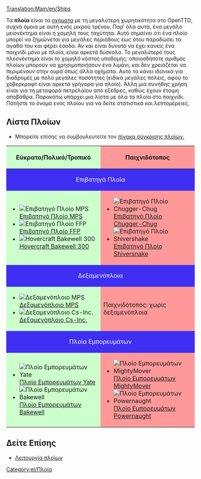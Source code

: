 [[Translation:Main/en/Ships]]{{el/Πίνακας περιεχομένων}}

Τα '''πλοία''' είναι τα [[Main/el/Οχήματα|οχήματα]] με τη μεγαλύτερη χωρητικότητα στο OpenTTD, συχνά όμοια με αυτή ενός μικρού τρένου. Παρ’ όλα αυτά, ένα μεγάλο μειονέκτημα είναι η χαμηλή τους ταχύτητα. Αυτό σημαίνει ότι ένα πλοίο μπορεί να ζημιώνεται για μεγάλες περιόδους έως ότου παραδώσει τα αγαθά του και φέρει έσοδα. Αν και είναι δυνατό να έχει κανείς ένα παιχνίδι μόνο με πλοία, είναι αρκετά δύσκολο. Το μεγαλύτερό τους πλεονέκτημα είναι το χαμηλό κόστος υποδομής: οποιοσδήποτε αριθμός πλοίων μπορούν να χρησιμοποιήσουν ένα λιμάνι, και δεν χρειάζεται να περιμένουν στην ουρά όπως άλλα οχήματα. Αυτό τα κάνει ιδανικά για διαδρομές με πολύ μεγάλες ποσότητες (ειδικά μεγάλες πόλεις, αφού το χόβερκραφτ είναι αρκετά γρήγορα για πλοίο). Άλλη μια συνήθης χρήση είναι για τη μεταφορά πετρελαίου από εξέδρες, καθώς έχουν έτοιμη αποβάθρα. Παρακάτω υπάρχει μια λίστα με όλα τα πλοία στο παιχνίδι. Πατήστε το όνομα ενός πλοίου για να δείτε στατιστικά και λεπτομέρειες.

==Λίστα Πλοίων==
* Μπορείτε επίσης να συμβουλευτείτε τον [[Main/el/Σύγκριση Πλοίων|πίνακα σύγκρισης πλοίων.]]

{|border="1" cellspacing="2" cellpadding="3" rules="all" style="margin:1em 1em 1em 0; border:solid 1px #AAAAAA;"
!width="50%" style="background: #ccffcc" | Εύκρατο/Πολικό/Τροπικό
!width="50%" style="background: #ff9999" | Παιχνιδότοπος
|-
! colspan="2" style="background: #3e2ff3; color:white" align="center" | Επιβατηγά Πλοία
|-
| style="background: #ccffcc" |
*[[File:en/Ferry.png|Επιβατηγό Πλοίο MPS]] [[Main/el/Επιβατηγό Πλοίο MPS|Επιβατηγό Πλοίο MPS]]
*[[File:en/Ferry.png|Επιβατηγό Πλοίο FFP]] [[Main/el/Επιβατηγό Πλοίο FFP|Επιβατηγό Πλοίο FFP]]
*[[File:en/Hovercraft.png|Hovercraft Bakewell 300]] [[Main/el/Hovercraft Bakewell 300|Hovercraft Bakewell 300]]
| style="background: #ff9999" |
*[[File:en/Toylandpassengership.png|Επιβατηγό Πλοίο Chugger-Chug]] [[Main/el/Επιβατηγό Πλοίο Chugger-Chug|Επιβατηγό Πλοίο Chugger-Chug]]
*[[File:en/Toylandpassengership.png|Επιβατηγό Πλοίο Shivershake]] [[Main/el/Επιβατηγό Πλοίο Shivershake|Επιβατηγό Πλοίο Shiversnake]]
|-
! colspan="2" style="background: #3e2ff3; color:white" align="center" |Δεξαμενόπλοια
|-
| style="background: #ccffcc" |
*[[File:en/OilTanker.png|Δεξαμενόπλοιο MPS]] [[Main/el/Δεξαμενόπλοιο MPS|Δεξαμενόπλοιο MPS]]
*[[File:en/OilTanker.png|Δεξαμενόπλοιο Cs-Inc.]] [[Main/el/Δεξαμενόπλοιο Cs-Inc|Δεξαμενόπλοιο Cs-Inc.]]
| style="background: #ff9999" | Παιχνιδότοπος: χωρίς δεξαμενόπλοια
|-
! colspan="2" style="background: #3e2ff3; color:white" align="center" | Πλοία Εμπορευμάτων
|-
| style="background: #ccffcc" |
*[[File:en/CargoShip.png|Πλοίο Εμπορευμάτων Yate]] [[Main/el/Πλοίο Εμπορευμάτων Yate|Πλοίο Εμπορευμάτων Yate]]
*[[File:en/CargoShip.png|Πλοίο Εμπορευμάτων Bakewell]] [[Main/el/Πλοίο Εμπορευμάτων Bakewell|Πλοίο Εμπορευμάτων Bakewell]]
| style="background: #ff9999" |
*[[File:en/Toylandcargoship.png|Πλοίο Εμπορευμάτων MightyMover]] [[Main/el/Πλοίο Εμπορευμάτων MightyMover|Πλοίο Εμπορευμάτων MightyMover]]
*[[File:en/Toylandcargoship.png|Πλοίο Εμπορευμάτων Powernaught]] [[Main/el/Πλοίο Εμπορευμάτων Powernaught|Πλοίο Εμπορευμάτων Powernaught]]
|}

==Δείτε Επίσης==
*[[Main/en/Κατασκευή καναλιών/El#Λειτουργία πλοίων|Λειτουργία πλοίων]]


[[Category:el/Πλοία]]